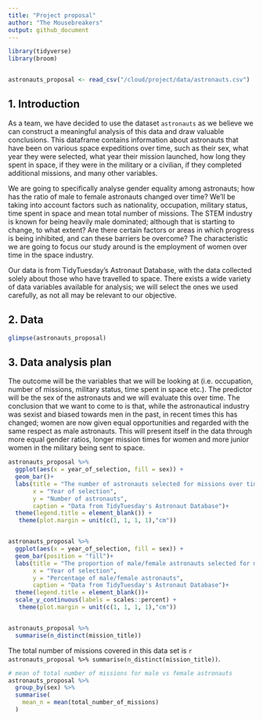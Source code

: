 ```yaml
---
title: "Project proposal"
author: "The Mousebreakers"
output: github_document
---
```


```r
library(tidyverse)
library(broom)


astronauts_proposal <- read_csv("/cloud/project/data/astronauts.csv")

```

## 1. Introduction
As a team, we have decided to use the dataset `astronauts` as we believe we can construct a meaningful analysis of this data and draw valuable conclusions. This dataframe contains information about astronauts that have been on various space expeditions over time, such as their sex, what year they were selected, what year their mission launched, how long they spent in space, if they were in the military or a civilian, if they completed additional missions, and many other variables. 

We are going to specifically analyse gender equality among astronauts; how has the ratio of male to female astronauts changed over time? We'll be taking into account factors such as nationality, occupation, military status, time spent in space and mean total number of missions. The STEM industry is known for being heavily male dominated; although that is starting to change, to what extent? Are there certain factors or areas in which progress is being inhibited, and can these barriers be overcome? The characteristic we are going to focus our study around is the employment of women over time in the space industry.

Our data is from TidyTuesday's Astronaut Database, with the data collected solely about those who have travelled to space. There exists a wide variety of data variables available for analysis; we will select the ones we used carefully, as not all may be relevant to our objective.


## 2. Data
```r
glimpse(astronauts_proposal)
```


## 3. Data analysis plan

The outcome will be the variables that we will be looking at (i.e. occupation, number of missions, military status, time spent in space etc.). The predictor will be the sex of the astronauts and we will evaluate this over time. The conclusion that we want to come to is that, while the astronautical industry was sexist and biased towards men in the past, in recent times this has changed; women are now given equal opportunities and regarded with the same respect as male astronauts. This will present itself in the data through more equal gender ratios, longer mission times for women and more junior women in the military being sent to space.

```r
astronauts_proposal %>%
  ggplot(aes(x = year_of_selection, fill = sex)) + 
  geom_bar()+
  labs(title = "The number of astronauts selected for missions over time, by gender",
       x = "Year of selection",
       y = "Number of astronauts",
       caption = "Data from TidyTuesday's Astronaut Database")+
  theme(legend.title = element_blank()) +
   theme(plot.margin = unit(c(1, 1, 1, 1),"cm"))


astronauts_proposal %>%
  ggplot(aes(x = year_of_selection, fill = sex)) + 
  geom_bar(position = "fill")+
  labs(title = "The proportion of male/female astronauts selected for missions over time",
       x = "Year of selection",
       y = "Percentage of male/female astronauts",
       caption = "Data from TidyTuesday's Astronaut Database")+
  theme(legend.title = element_blank())+
  scale_y_continuous(labels = scales::percent) +
   theme(plot.margin = unit(c(1, 1, 1, 1),"cm"))



```


```r
astronauts_proposal %>%
  summarise(n_distinct(mission_title))
```

The total number of missions covered in this data set is `r astronauts_proposal %>% summarise(n_distinct(mission_title))`.



```r
# mean of total number of missions for male vs female astronauts
astronauts_proposal %>%
  group_by(sex) %>%
  summarise(
    mean_n = mean(total_number_of_missions)
  ) 
```





